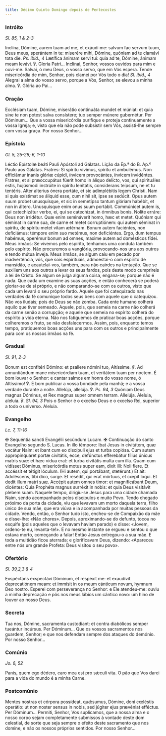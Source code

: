 ```yaml
---
title: Décimo Quinto Domingo depois de Pentecostes
---
```


### Intróito

<em>Sl. 85, 1 & 2-3</em>

<div class="side-by-side not-content">
  <span>
    Inclína, Dómine, aurem tuam ad me, et exáudi me: salvum fac servum tuum,
    Deus meus, sperántem in te: miserére mihi, Dómine, quóniam ad te clamávi
    tota die. <em>Ps. ibid., 4</em> Lætífica ánimam servi tui: quia ad te,
    Dómine, ánimam meam levávi. ℣. Gloria Patri...
  </span>
  <span>
    Inclinai, Senhor, vossos ouvidos para mim e ouvi-me. Salvai, ó meu Deus, o
    vosso servo, que em Vós espera. Tende misericórdia de mim, Senhor, pois
    clamei por Vós todo o dia! <em>Sl. ibid., 4</em> Alegrai a alma do vosso
    servo, porque a Vós, Senhor, se elevou a minha alma. ℣. Glória ao Pai...
  </span>
</div>

### Oração

<div class="side-by-side not-content">
  <span>
    Ecclésiam tuam, Dómine, miserátio continuáta mundet et múniat: et quia sine
    te non potest salva consístere; tuo semper múnere gubernétur. Per Dóminum...
  </span>
  <span>
    Que a vossa misericórdia purifique e proteja continuamente a vossa Igreja;
    e, visto que ela não pode subsistir sem Vós, assisti-lhe sempre com vossa
    graça. Por nosso Senhor...
  </span>
</div>

### Epístola

<em>Gl. 5, 25-26; 6, 1-10</em>

<div class="side-by-side not-content">
  <span>Léctio Epístolæ beáti Pauli Apóstoli ad Gálatas.</span>
  <span>Lição da Ep.ª do B. Ap.º Paulo aos Gálatas.</span>
  <span>
    Fratres: Si spíritu vívimus, spíritu et ambulémus. Non efficiámur inanis
    glóriæ cúpidi, ínvicem provocántes, ínvicem invidéntes. Fratres, et si
    præoccupátus fúerit homo in áliquo delícto, vos, qui spirituáles estis,
    hujúsmodi instrúite in spíritu lenitátis, consíderans teípsum, ne et tu
    tentéris. Alter alteríus ónera portáte, et sic adimplébitis legem Christi.
    Nam si quis exístimat se áliquid esse, cum nihil sit, ipse se sedúcit. Opus
    autem suum probet unusquísque, et sic in semetípso tantum glóriam habébit,
    et non in áltero. Unusquísque enim onus suum portábit. Commúnicet autem is,
    qui catechizátur verbo, ei, qui se catechízat, in ómnibus bonis. Nolíte
    erráre: Deus non irridétur. Quæ enim semináverit homo, hæc et metet. Quóniam
    qui séminat in carne sua, de carne et metet corruptiónem: qui autem séminat
    in spíritu, de spíritu metet vitam ætérnam. Bonum autem faciéntes, non
    deficiámus: témpore enim suo metémus, non deficiéntes. Ergo, dum tempus
    habémus, operémur bonum ad omnes, maxime autem ad domésticos fídei.
  </span>
  <span>
    Meus irmãos: Se vivemos pelo espírito, tenhamos uma conduta também pelo
    espírito. Não procuremos a vanglória, provocando-nos uns aos outros e tendo
    mútua inveja. Meus irmãos, se algum caiu em pecado por inadvertência, vós,
    que sois espirituais, admoestai-o com espírito de mansidão, e acautelai-vos,
    também, para não cairdes na tentação. Que se auxiliem uns aos outros a levar
    os seus fardos, pois deste modo cumprireis a lei de Cristo. Se algum se
    julga alguma coisa, engana-se; porque não é nada. Que cada um examine as
    suas acções, e então conhecerá se poderá gloriar-se de si próprio, e não
    comparando-se com os outros, visto que cada um levará o seu próprio fardo.
    Aquele que foi catequizado nas verdades da fé comunique todos seus bens com
    aquele que o catequizou. Não vos iludais; pois de Deus se não zomba. Cada
    ente humano colherá aquilo que tiver semeado. Aquele, pois, que semeia na
    carne não colherá da carne senão a corrupção; e aquele que semeia no
    espírito colherá do espírito a vida eterna. Não nos fatiguemos de praticar
    boas acções, porque colheremos o fruto, se não desfalecermos. Assim, pois,
    enquanto temos tempo, pratiquemos boas acções uns para com os outros e
    principalmente para com os nossos irmãos na fé.
  </span>
</div>

### Gradual

<em>Sl. 91, 2-3</em>

<div class="side-by-side not-content">
  <span>
    Bonum est confitéri Dómino: et psallere nómini tuo, Altíssime. ℣. Ad
    annuntiándum mane misericórdiam tuam, et veritátem tuam per noctem.
  </span>
  <span>
    É bom louvar o Senhor: e cantar salmos em honra do vosso nome, ó Altíssimo!
    ℣. É bom publicar a vossa bondade pela manhã; e a vossa verdade durante a
    noite.
  </span>
  <span>
    Allelúja, allelúja. ℣. <em>Ps. 94, 3</em> Quóniam Deus magnus Dóminus, et
    Rex magnus super omnem terram. Allelúja.
  </span>
  <span>
    Aleluia, aleluia. ℣. <em>Sl. 94, 3</em> Pois o Senhor é o excelso Deus e o
    excelso Rei, superior a todo o universo. Aleluia.
  </span>
</div>

### Evangelho

<em>Lc. 7, 11-16</em>

<div class="side-by-side not-content">
  <span>
    <span class="text-red-500">✠</span> Sequéntia sancti Evangélii secúndum
    Lucam.
  </span>
  <span>
    <span class="text-red-500">✠</span> Continuação do santo Evangelho segundo
    S. Lucas.
  </span>
  <span>
    In illo témpore: Ibat Jesus in civitátem, quæ vocátur Naim: et ibant cum eo
    discípuli ejus et turba copiósa. Cum autem appropinquáret portæ civitátis,
    ecce, defúnctus efferebátur fílius únicus matris suæ: et hæc vidua erat: et
    turba civitátis multa cum illa. Quam cum vidísset Dóminus, misericórdia
    motus super eam, dixit illi: Noli flere. Et accéssit et tétigit lóculum. (Hi
    autem, qui portábant, stetérunt.) Et ait: Adoléscens, tibi dico, surge. Et
    resédit, qui erat mórtuus, et cœpit loqui. Et dedit illum matri suæ. Accépit
    autem omnes timor: et magnificábant Deum, dicéntes: Quia Prophéta magnus
    surréxit in nobis: et quia Deus visitávit plebem suam.
  </span>
  <span>
    Naquele tempo, dirigiu-se Jesus para uma cidade chamada Naim, sendo
    acompanhado pelos discípulos e muito Povo. Tendo chegado próximo da porta da
    cidade, viu que levavam um morto daquela terra, filho único de sua mãe, que
    era viúva e ia acompanhada por muitas pessoas da cidade. Vendo, então, o
    Senhor tudo isto, encheu-se de Compaixão da mãe e disse-lhe: «Não chores».
    Depois, aproximando-se do defunto, tocou no esquife (pois aqueles que o
    levavam haviam parado) e disse: «Jovem, ordeno-te eu, levanta-te!». E no
    mesmo instante se ergueu e sentou o que estava morto, começando a falar!
    Então Jesus entregou-o a sua mãe. E toda a multidão ficou aterrada; e
    glorificavam Deus, dizendo: «Apareceu entre nós um grande Profeta: Deus
    visitou o seu povo».
  </span>
</div>

### Ofertório

<em>Sl. 39,2,3 & 4</em>

<div class="side-by-side not-content">
  <span>
    Exspéctans exspectávi Dóminum, et respéxit me: et exaudívit deprecatiónem
    meam: et immísit in os meum cánticum novum, hymnum Deo nostro.
  </span>
  <span>
    Esperei com perseverança no Senhor: e Ele atendeu-me: ouviu a minha
    deprecação e pôs nos meus lábios um cântico novo: um hino de louvor ao nosso
    Deus.
  </span>
</div>

### Secreta

<div class="side-by-side not-content">
  <span>
    Tua nos, Dómine, sacramenta custodiant: et contra diabólicos semper tueántur
    incúrsus. Per Dóminum...
  </span>
  <span>
    Que os vossos sacramentos nos guardem, Senhor; e que nos defendam sempre dos
    ataques do demónio. Por nosso Senhor...
  </span>
</div>

### Comúnio

<em>Jo. 6, 52</em>

<div class="side-by-side not-content">
  <span>Panis, quem ego dédero, caro mea est pro sǽculi vita.</span>
  <span>O pão que Vos darei para a vida do mundo é a minha Carne.</span>
</div>

### Postcomúnio

<div class="side-by-side not-content">
  <span>
    Mentes nostras et córpora possídeat, quǽsumus, Dómine, doni cœléstis
    operátio: ut non noster sensus in nobis, sed júgiter ejus prævéniat
    efféctus. Per Dóminum...
  </span>
  <span>
    Permiti, Senhor, Vos suplicamos, que a nossa alma e o nosso corpo sejam
    completamente submissos à vontade deste dom celestial, de sorte que seja
    sempre o efeito deste sacramento que nos domine, e não os nossos próprios
    sentidos. Por nosso Senhor...
  </span>
</div>
